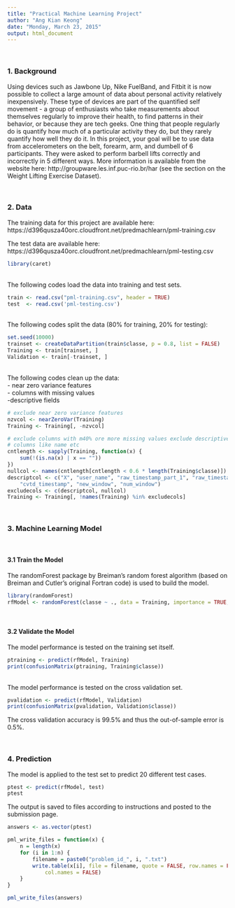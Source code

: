 ```yaml
---
title: "Practical Machine Learning Project"
author: "Ang Kian Keong"
date: "Monday, March 23, 2015"
output: html_document
---
```


<br>

### 1. Background

Using devices such as Jawbone Up, Nike FuelBand, and Fitbit it is now possible to collect a large amount of data about personal activity relatively inexpensively. These type of devices are part of the quantified self movement - a group of enthusiasts who take measurements about themselves regularly to improve their health, to find patterns in their behavior, or because they are tech geeks. One thing that people regularly do is quantify how much of a particular activity they do, but they rarely quantify how well they do it. In this project, your goal will be to use data from accelerometers on the belt, forearm, arm, and dumbell of 6 participants. They were asked to perform barbell lifts correctly and incorrectly in 5 different ways. More information is available from the website here: http://groupware.les.inf.puc-rio.br/har (see the section on the Weight Lifting Exercise Dataset).

<br>

### 2. Data

The training data for this project are available here: 
https://d396qusza40orc.cloudfront.net/predmachlearn/pml-training.csv

The test data are available here: 
https://d396qusza40orc.cloudfront.net/predmachlearn/pml-testing.csv


```r
library(caret)
```

<br>
The following codes load the data into training and test sets. 

```r
train <- read.csv("pml-training.csv", header = TRUE)
test  <- read.csv('pml-testing.csv')
```

<br>
The following codes split the data (80% for training, 20% for testing):

```r
set.seed(10000)
trainset <- createDataPartition(train$classe, p = 0.8, list = FALSE)
Training <- train[trainset, ]
Validation <- train[-trainset, ]
```

<br>
The following codes clean up the data:<br>
- near zero variance features<br>
- columns with missing values<br>
 -descriptive fields

```r
# exclude near zero variance features
nzvcol <- nearZeroVar(Training)
Training <- Training[, -nzvcol]

# exclude columns with m40% ore more missing values exclude descriptive
# columns like name etc
cntlength <- sapply(Training, function(x) {
    sum(!(is.na(x) | x == ""))
})
nullcol <- names(cntlength[cntlength < 0.6 * length(Training$classe)])
descriptcol <- c("X", "user_name", "raw_timestamp_part_1", "raw_timestamp_part_2", 
    "cvtd_timestamp", "new_window", "num_window")
excludecols <- c(descriptcol, nullcol)
Training <- Training[, !names(Training) %in% excludecols]
```

<br>

### 3. Machine Learning Model

<br>

#### 3.1 Train the Model

The randomForest package by Breiman's random forest algorithm (based on Breiman and Cutler's original Fortran code) is used to build the model.

```r
library(randomForest)
rfModel <- randomForest(classe ~ ., data = Training, importance = TRUE, ntrees = 10)
```

<br>

#### 3.2 Validate the Model

The  model performance is tested on the training set itself.

```r
ptraining <- predict(rfModel, Training)
print(confusionMatrix(ptraining, Training$classe))
```

<br>
The  model performance is tested on the cross validation set.

```r
pvalidation <- predict(rfModel, Validation)
print(confusionMatrix(pvalidation, Validation$classe))
```

The cross validation accuracy is 99.5% and thus the out-of-sample error is 0.5%.

<br>

### 4. Prediction

The model is applied to the test set to predict 20 different test cases.

```r
ptest <- predict(rfModel, test)
ptest
```

The output is saved to files according to instructions and posted to the submission page.

```r
answers <- as.vector(ptest)

pml_write_files = function(x) {
    n = length(x)
    for (i in 1:n) {
        filename = paste0("problem_id_", i, ".txt")
        write.table(x[i], file = filename, quote = FALSE, row.names = FALSE, 
            col.names = FALSE)
    }
}

pml_write_files(answers)
```
